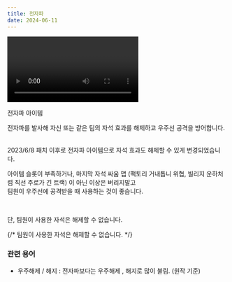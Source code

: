 ```yaml
---
title: 전자파
date: 2024-06-11
---
```


<Division className="mdRatio">
	<Video fileName="item/Item_EMP.mp4" />
</Division>

<Sprite className="item" backgroundPosition="-241px -10px">전자파 아이템</Sprite>

<Bq>전자파를 발사해 자신 또는 같은 팀의 자석 효과를 해제하고 우주선 공격을 방어합니다. <br/><br/>
<Link href="https://kartdrift.nexon.com/kartdrift/ko/news/update/view?threadId=2147185" target="_blank">2023/6/8 패치</Link> 이후로 전자파 아이템으로 자석 효과도 해제할 수 있게 변경되었습니다.</Bq>

아이템 슬롯이 부족하거나, 마지막 자석 싸움 맵 (팩토리 거내톱니 위협, 빌리지 운하처럼 직선 주로가 긴 트랙) 이 아닌 이상은 버리지말고 <br/>
팀원이 우주선에 공격받을 때 사용하는 것이 좋습니다. 

<br/>

단, 팀원이 사용한 자석은 해제할 수 없습니다.

{/* <Division className="mdTip">
    <Paragraph className="mdTipText">팀원이 사용한 자석은 해제할 수 없습니다.</Paragraph>
</Division> */}

### 관련 용어

- 우주해제 / 해지 : 전자파보다는 우주해제 , 해지로 많이 불림. (원작 기준) 